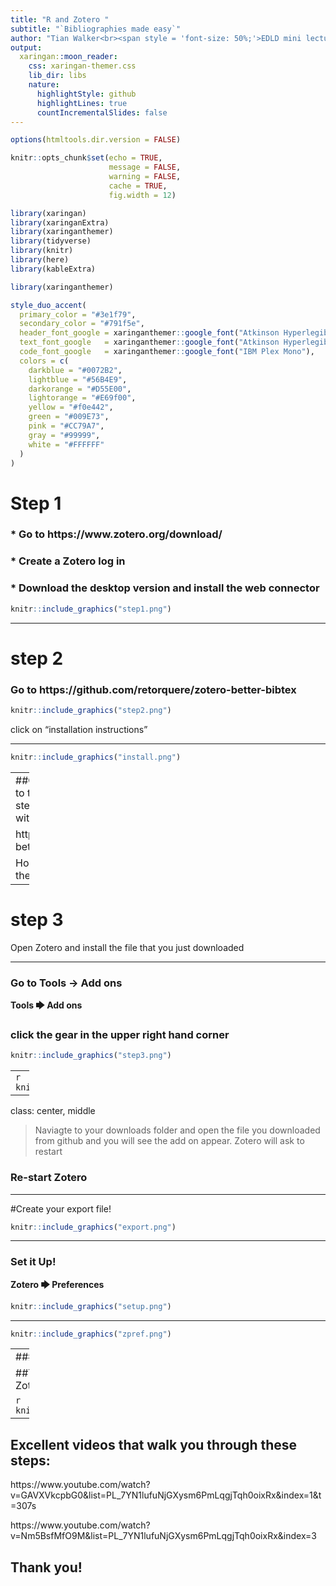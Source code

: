 ```yaml
---
title: "R and Zotero "
subtitle: "`Bibliographies made easy`"
author: "Tian Walker<br><span style = 'font-size: 50%;'>EDLD mini lecture<br>Fall 2022</span>"
output:
  xaringan::moon_reader:
    css: xaringan-themer.css
    lib_dir: libs
    nature:
      highlightStyle: github
      highlightLines: true
      countIncrementalSlides: false
---
```



```r
options(htmltools.dir.version = FALSE)

knitr::opts_chunk$set(echo = TRUE,
                      message = FALSE,
                      warning = FALSE,
                      cache = TRUE,
                      fig.width = 12)

library(xaringan)
library(xaringanExtra)
library(xaringanthemer)
library(tidyverse)
library(knitr)
library(here)
library(kableExtra)

```

```r
library(xaringanthemer)

style_duo_accent(
  primary_color = "#3e1f79",
  secondary_color = "#791f5e",
  header_font_google = xaringanthemer::google_font("Atkinson Hyperlegible", "600"),
  text_font_google   = xaringanthemer::google_font("Atkinson Hyperlegible", "300", "300i"),
  code_font_google   = xaringanthemer::google_font("IBM Plex Mono"),
  colors = c(
    darkblue = "#0072B2",
    lightblue = "#56B4E9",
    darkorange = "#D55E00",
    lightorange = "#E69f00",
    yellow = "#f0e442",
    green = "#009E73",
    pink = "#CC79A7",
    gray = "#99999",
    white = "#FFFFFF"
  )
)

```

# Step 1

### * Go to https://www.zotero.org/download/
### * Create a Zotero log in 
### * Download the desktop version and install the web connector

```r
knitr::include_graphics("step1.png")
```

---

# step 2

### Go to https://github.com/retorquere/zotero-better-bibtex

```r
knitr::include_graphics("step2.png")
```

click on "installation instructions"

---

```r
knitr::include_graphics("install.png")
```
---
##Clicking latest version will take you to this link
### you can skip all those steps and go straight to the download with this link:

https://github.com/retorquere/zotero-better-bibtex/releases/tag/v6.7.36

However, it is good to skim through the instructions

---

# step 3

Open Zotero and install the file that you just downloaded

---

### Go to Tools -> Add ons 
**Tools 🡆 Add ons**

### click the gear in the upper right hand corner

```r
knitr::include_graphics("step3.png")
```
---
```r
knitr::include_graphics("addon.png")
```

---

class: center, middle


> Naviagte to your downloads folder and open the file you downloaded from github
> and you will see the add on appear. 
Zotero will ask to restart

### Re-start Zotero

---

#Create your export file! 

```r
knitr::include_graphics("export.png")
```

---

### Set it Up! 

**Zotero 🡆 Preferences**

```r
knitr::include_graphics("setup.png")
```

---

```r
knitr::include_graphics("zpref.png")
```

---
### Last Step! 

##Tell R where to use your exported Zotero library! 

```r
knitr::include_graphics("yaml.png")
```
---

## Excellent videos that walk you through these steps:

https://www.youtube.com/watch?v=GAVXVkcpbG0&list=PL_7YN1lufuNjGXysm6PmLqgjTqh0oixRx&index=1&t=307s

https://www.youtube.com/watch?v=Nm5BsfMfO9M&list=PL_7YN1lufuNjGXysm6PmLqgjTqh0oixRx&index=3

## Thank you!